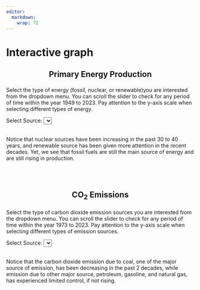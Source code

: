 ```yaml
---
editor: 
  markdown: 
    wrap: 72
---
```


# Interactive graph

<html lang="en">

<head>

<meta charset="UTF-8">

<meta name="viewport" content="width=device-width, initial-scale=1.0">

<title>CO2 Emissions Bar Chart</title>

```{=html}
<script src="https://d3js.org/d3.v7.min.js"></script>
```
<link rel="stylesheet" href="https://cdnjs.cloudflare.com/ajax/libs/noUiSlider/15.7.2/nouislider.min.css">

```{=html}
<script src="https://cdnjs.cloudflare.com/ajax/libs/noUiSlider/15.7.2/nouislider.min.js"></script>
```
```{=html}
<style>
    .chart {
      display: flex;
      align-items: center;
    }
    .bar {
      fill: steelblue;
    }
    
    .bar:hover{
      fill: orange
    }
    .axis text {
      font-size: 12px;
    }
    
    #slider1 .noUi-target {
    border: none;
    box-shadow: none;
    background: #e9ecef;
    height: 8px;
    margin-top: -20px; /* Reduce gap between chart and slider */
    }
    
    #slider1 .noUi-connect {
        background: #007BFF;
        height: 16px;
    }
    
    #slider1 .noUi-handle {
        width: 30px;
        height: 29px;
        border-radius: 100%;
        background: #007BFF;
        border: none;
        box-shadow: none;
        cursor: pointer;
        right: -8px; /* Center the handle */
    }
    
    /* Remove default handle styling */
    #slider1 .noUi-handle::before,
    #slider1 .noUi-handle::after {
        display: none;
    }
    
    #slider2 .noUi-target {
    border: none;
    box-shadow: none;
    background: #e9ecef;
    height: 8px;
    margin-top: -20px; /* Reduce gap between chart and slider */
    }
    
    #slider2 .noUi-connect {
        background: #007BFF;
        height: 16px;
    }
    
    #slider2 .noUi-handle {
        width: 30px;
        height: 29px;
        border-radius: 100%;
        background: #007BFF;
        border: none;
        box-shadow: none;
        cursor: pointer;
        right: -8px; /* Center the handle */
    }
    
    /* Remove default handle styling */
    #slider2 .noUi-handle::before,
    #slider2 .noUi-handle::after {
        display: none;
    }
    
    .tooltip{
      line-height: 1;
      font-weight: bold;
      padding: 12px;
      background: rgba(0, 0, 0, 0.8);
      color: #fff;
      border-radius: 2px;
    }
    
   

  </style>
```
</head>

<body>

<h2 style="text-align: center;">

Primary Energy Production

</h2>

<p>Select the type of energy (fossil, nuclear, or renewable)you are
interested from the dropdown menu. You can scroll the slider to check
for any period of time within the year 1949 to 2023. Pay attention to
the y-axis scale when selecting different types of energy.</p>

<label for="sourceDropdown2">Select Source:</label>
<select id="sourceDropdown2"></select> <br><br>

::: {#chart2}
:::

::: {#slider2}
:::

<p>Notice that nuclear sources have been increasing in the past 30 to 40
years, and renewable source has been given more attention in the recent
decades. Yet, we see that fossil fuels are still the main source of
energy and are still rising in production.</p>

<br> <br>

<h2 style="text-align: center;">

CO<sub>2</sub> Emissions

</h2>

<p>Select the type of carbon dioxide emission sources you are interested
from the dropdown menu. You can scroll the slider to check for any
period of time within the year 1973 to 2023. Pay attention to the y-axis
scale when selecting different types of emission sources.</p>

<label for="sourceDropdown1">Select Source:</label>
<select id="sourceDropdown1"></select> <br> <br>

::: {#chart1}
:::

::: {#slider1}
:::

```{=html}
<script src="./scripts/myscript.js">
    
</script>
```
<p>Notice that the carbon dioxide emission due to coal, one of the major
source of emission, has been decreasing in the past 2 decades, while
emission due to other major source, petroleum, gasoline, and natural
gas, has experienced limited control, if not rising.</p>

</body>

</html>
